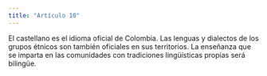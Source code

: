 ```yaml
---
title: "Artículo 10"
---
```


El castellano es el idioma oficial de Colombia. Las lenguas y dialectos de los
grupos étnicos son también oficiales en sus territorios. La enseñanza que se imparta en las comunidades con tradiciones lingüísticas propias será
bilingüe.